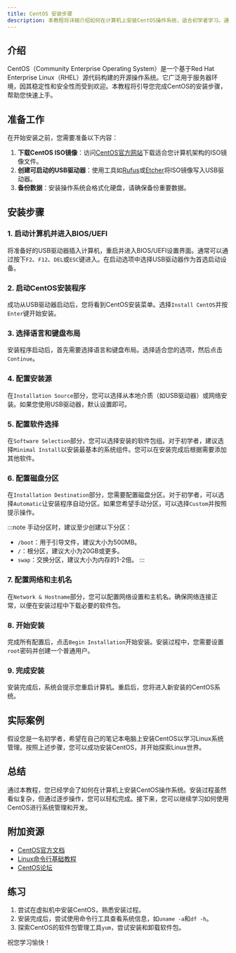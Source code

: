 ```yaml
---
title: CentOS 安装步骤
description: 本教程将详细介绍如何在计算机上安装CentOS操作系统，适合初学者学习。通过逐步指导，您将掌握从准备到完成安装的全过程。
---
```


## 介绍

CentOS（Community Enterprise Operating System）是一个基于Red Hat Enterprise Linux（RHEL）源代码构建的开源操作系统。它广泛用于服务器环境，因其稳定性和安全性而受到欢迎。本教程将引导您完成CentOS的安装步骤，帮助您快速上手。

## 准备工作

在开始安装之前，您需要准备以下内容：

1. **下载CentOS ISO镜像**：访问[CentOS官方网站](https://www.centos.org/download/)下载适合您计算机架构的ISO镜像文件。
2. **创建可启动的USB驱动器**：使用工具如[Rufus](https://rufus.ie/)或[Etcher](https://www.balena.io/etcher/)将ISO镜像写入USB驱动器。
3. **备份数据**：安装操作系统会格式化硬盘，请确保备份重要数据。

## 安装步骤

### 1. 启动计算机并进入BIOS/UEFI

将准备好的USB驱动器插入计算机，重启并进入BIOS/UEFI设置界面。通常可以通过按下`F2`、`F12`、`DEL`或`ESC`键进入。在启动选项中选择USB驱动器作为首选启动设备。

### 2. 启动CentOS安装程序

成功从USB驱动器启动后，您将看到CentOS安装菜单。选择`Install CentOS`并按`Enter`键开始安装。

### 3. 选择语言和键盘布局

安装程序启动后，首先需要选择语言和键盘布局。选择适合您的选项，然后点击`Continue`。

### 4. 配置安装源

在`Installation Source`部分，您可以选择从本地介质（如USB驱动器）或网络安装。如果您使用USB驱动器，默认设置即可。

### 5. 配置软件选择

在`Software Selection`部分，您可以选择安装的软件包组。对于初学者，建议选择`Minimal Install`以安装最基本的系统组件。您可以在安装完成后根据需要添加其他软件。

### 6. 配置磁盘分区

在`Installation Destination`部分，您需要配置磁盘分区。对于初学者，可以选择`Automatic`让安装程序自动分区。如果您希望手动分区，可以选择`Custom`并按照提示操作。

:::note
手动分区时，建议至少创建以下分区：
- `/boot`：用于引导文件，建议大小为500MB。
- `/`：根分区，建议大小为20GB或更多。
- `swap`：交换分区，建议大小为内存的1-2倍。
:::

### 7. 配置网络和主机名

在`Network & Hostname`部分，您可以配置网络设置和主机名。确保网络连接正常，以便在安装过程中下载必要的软件包。

### 8. 开始安装

完成所有配置后，点击`Begin Installation`开始安装。安装过程中，您需要设置`root`密码并创建一个普通用户。

### 9. 完成安装

安装完成后，系统会提示您重启计算机。重启后，您将进入新安装的CentOS系统。

## 实际案例

假设您是一名初学者，希望在自己的笔记本电脑上安装CentOS以学习Linux系统管理。按照上述步骤，您可以成功安装CentOS，并开始探索Linux世界。

## 总结

通过本教程，您已经学会了如何在计算机上安装CentOS操作系统。安装过程虽然看似复杂，但通过逐步操作，您可以轻松完成。接下来，您可以继续学习如何使用CentOS进行系统管理和开发。

## 附加资源

- [CentOS官方文档](https://docs.centos.org/)
- [Linux命令行基础教程](https://www.learnenough.com/command-line-tutorial)
- [CentOS论坛](https://www.centos.org/forums/)

## 练习

1. 尝试在虚拟机中安装CentOS，熟悉安装过程。
2. 安装完成后，尝试使用命令行工具查看系统信息，如`uname -a`和`df -h`。
3. 探索CentOS的软件包管理工具`yum`，尝试安装和卸载软件包。

祝您学习愉快！
